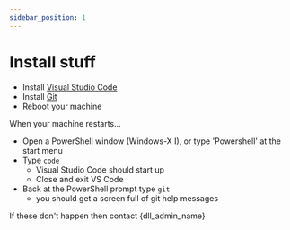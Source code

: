 ```yaml
---
sidebar_position: 1
---
```

# Install stuff

* Install [Visual Studio Code](https://code.visualstudio.com/)
* Install [Git](https://git-scm.com/)
* Reboot your machine

When your machine restarts...

* Open a PowerShell window (Windows-X I), or type 'Powershell' at the start menu
* Type `code`
  * Visual Studio Code should start up
  * Close and exit VS Code
* Back at the PowerShell prompt type `git`
  * you should get a screen full of git help messages

If these don't happen then contact {dll_admin_name}